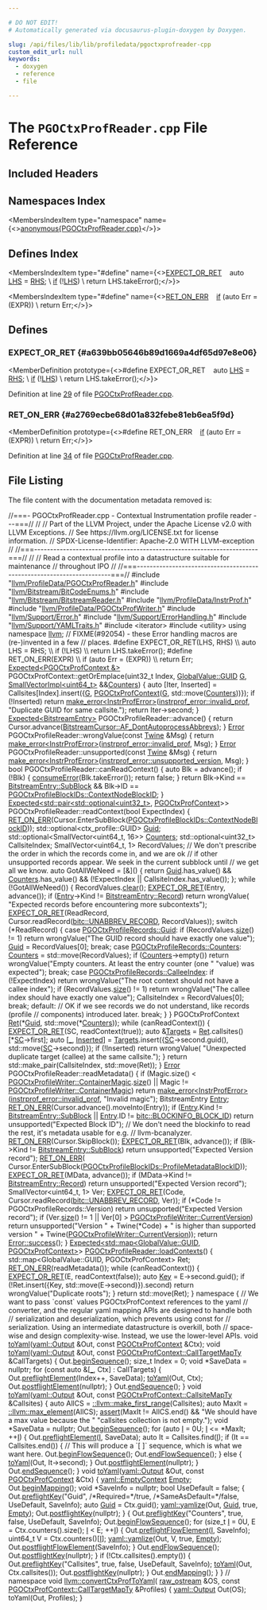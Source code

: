 ```yaml
---

# DO NOT EDIT!
# Automatically generated via docusaurus-plugin-doxygen by Doxygen.

slug: /api/files/lib/lib/profiledata/pgoctxprofreader-cpp
custom_edit_url: null
keywords:
  - doxygen
  - reference
  - file

---
```





# The `PGOCtxProfReader.cpp` File Reference

<DoxygenPage pluginConfig={pluginConfig}>



## Included Headers

<IncludesList>
<IncludesListItem
  filePath="llvm/ProfileData/PGOCtxProfReader.h"
  permalink="/docs/api/files/include/include/llvm/include/llvm/profiledata/pgoctxprofreader-h"
  isLocal="true" />
<IncludesListItem
  filePath="llvm/Bitstream/BitCodeEnums.h"
  permalink="/docs/api/files/include/include/llvm/include/llvm/bitstream/bitcodeenums-h"
  isLocal="true" />
<IncludesListItem
  filePath="llvm/Bitstream/BitstreamReader.h"
  permalink="/docs/api/files/include/include/llvm/include/llvm/bitstream/bitstreamreader-h"
  isLocal="true" />
<IncludesListItem
  filePath="llvm/ProfileData/InstrProf.h"
  permalink="/docs/api/files/include/include/llvm/include/llvm/profiledata/instrprof-h"
  isLocal="true" />
<IncludesListItem
  filePath="llvm/ProfileData/PGOCtxProfWriter.h"
  permalink="/docs/api/files/include/include/llvm/include/llvm/profiledata/pgoctxprofwriter-h"
  isLocal="true" />
<IncludesListItem
  filePath="llvm/Support/Error.h"
  permalink="/docs/api/files/include/include/llvm/include/llvm/support/error-h"
  isLocal="true" />
<IncludesListItem
  filePath="llvm/Support/ErrorHandling.h"
  permalink="/docs/api/files/include/include/llvm/include/llvm/support/errorhandling-h"
  isLocal="true" />
<IncludesListItem
  filePath="llvm/Support/YAMLTraits.h"
  permalink="/docs/api/files/include/include/llvm/include/llvm/support/yamltraits-h"
  isLocal="true" />
<IncludesListItem
  filePath="iterator"
  permalink=""
  isLocal="false" />
<IncludesListItem
  filePath="utility"
  permalink=""
  isLocal="false" />
</IncludesList>

## Namespaces Index

<MembersIndex>

<MembersIndexItem
  type="namespace"
  name={<><a href="/docs/api/namespaces/anonymous-pgoctxprofreader-cpp-">anonymous&#123;PGOCtxProfReader.cpp&#125;</a></>}>
</MembersIndexItem>

</MembersIndex>

## Defines Index

<MembersIndex>

<MembersIndexItem
  type="#define"
  name={<><a href="#a639bb05646b89d1669a4df65d97e8e06">EXPECT&#95;OR&#95;RET</a>&nbsp;&nbsp;&nbsp;  auto <a href="/docs/api/files/lib/lib/target/lib/target/x86/x86partialreduction-cpp/#a9e1483f7215664a2315c53c3558d9a8d">LHS</a> = <a href="/docs/api/files/lib/lib/target/lib/target/x86/x86partialreduction-cpp/#a87b8bfbbe9d8f7146d7f20a5fb42efd0">RHS</a>;                                                              \\
  <a href="/docs/api/files/lib/lib/passes/passbuilderbindings-cpp/#acdfbcf188e2d4a80837e89de2ccdffab">if</a> (!<a href="/docs/api/files/lib/lib/target/lib/target/x86/x86partialreduction-cpp/#a9e1483f7215664a2315c53c3558d9a8d">LHS</a>)                                                                    \\
    return LHS.takeError();</>}>
</MembersIndexItem>

<MembersIndexItem
  type="#define"
  name={<><a href="#a2769ecbe68d01a832febe81eb6ea5f9d">RET&#95;ON&#95;ERR</a>&nbsp;&nbsp;&nbsp;  <a href="/docs/api/files/lib/lib/passes/passbuilderbindings-cpp/#acdfbcf188e2d4a80837e89de2ccdffab">if</a> (auto Err = (EXPR))                                                       \\
    return Err;</>}>
</MembersIndexItem>

</MembersIndex>


<SectionDefinition>

## Defines

### EXPECT&#95;OR&#95;RET {#a639bb05646b89d1669a4df65d97e8e06}

<MemberDefinition
  prototype={<>#define EXPECT&#95;OR&#95;RET&nbsp;&nbsp;&nbsp;  auto <a href="/docs/api/files/lib/lib/target/lib/target/x86/x86partialreduction-cpp/#a9e1483f7215664a2315c53c3558d9a8d">LHS</a> = <a href="/docs/api/files/lib/lib/target/lib/target/x86/x86partialreduction-cpp/#a87b8bfbbe9d8f7146d7f20a5fb42efd0">RHS</a>;                                                              \\
  <a href="/docs/api/files/lib/lib/passes/passbuilderbindings-cpp/#acdfbcf188e2d4a80837e89de2ccdffab">if</a> (!<a href="/docs/api/files/lib/lib/target/lib/target/x86/x86partialreduction-cpp/#a9e1483f7215664a2315c53c3558d9a8d">LHS</a>)                                                                    \\
    return LHS.takeError();</>}>

Definition at line <a href="#l00029">29</a> of file <a href="/docs/api/files/lib/lib/profiledata/pgoctxprofreader-cpp">PGOCtxProfReader.cpp</a>.
</MemberDefinition>

### RET&#95;ON&#95;ERR {#a2769ecbe68d01a832febe81eb6ea5f9d}

<MemberDefinition
  prototype={<>#define RET&#95;ON&#95;ERR&nbsp;&nbsp;&nbsp;  <a href="/docs/api/files/lib/lib/passes/passbuilderbindings-cpp/#acdfbcf188e2d4a80837e89de2ccdffab">if</a> (auto Err = (EXPR))                                                       \\
    return Err;</>}>

Definition at line <a href="#l00034">34</a> of file <a href="/docs/api/files/lib/lib/profiledata/pgoctxprofreader-cpp">PGOCtxProfReader.cpp</a>.
</MemberDefinition>

</SectionDefinition>

## File Listing

The file content with the documentation metadata removed is:

<ProgramListing>

<Link id="l00001" /><CodeLine lineNumber="1"><Highlight kind="comment">//===- PGOCtxProfReader.cpp - Contextual Instrumentation profile reader ---===//</Highlight><Highlight kind="normal"></Highlight></CodeLine>
<Link id="l00002" /><CodeLine lineNumber="2"><Highlight kind="normal"></Highlight><Highlight kind="comment">//</Highlight><Highlight kind="normal"></Highlight></CodeLine>
<Link id="l00003" /><CodeLine lineNumber="3"><Highlight kind="normal"></Highlight><Highlight kind="comment">// Part of the LLVM Project, under the Apache License v2.0 with LLVM Exceptions.</Highlight><Highlight kind="normal"></Highlight></CodeLine>
<Link id="l00004" /><CodeLine lineNumber="4"><Highlight kind="normal"></Highlight><Highlight kind="comment">// See https://llvm.org/LICENSE.txt for license information.</Highlight><Highlight kind="normal"></Highlight></CodeLine>
<Link id="l00005" /><CodeLine lineNumber="5"><Highlight kind="normal"></Highlight><Highlight kind="comment">// SPDX-License-Identifier: Apache-2.0 WITH LLVM-exception</Highlight><Highlight kind="normal"></Highlight></CodeLine>
<Link id="l00006" /><CodeLine lineNumber="6"><Highlight kind="normal"></Highlight><Highlight kind="comment">//</Highlight><Highlight kind="normal"></Highlight></CodeLine>
<Link id="l00007" /><CodeLine lineNumber="7"><Highlight kind="normal"></Highlight><Highlight kind="comment">//===----------------------------------------------------------------------===//</Highlight><Highlight kind="normal"></Highlight></CodeLine>
<Link id="l00008" /><CodeLine lineNumber="8"><Highlight kind="normal"></Highlight><Highlight kind="comment">//</Highlight><Highlight kind="normal"></Highlight></CodeLine>
<Link id="l00009" /><CodeLine lineNumber="9"><Highlight kind="normal"></Highlight><Highlight kind="comment">// Read a contextual profile into a datastructure suitable for maintenance</Highlight><Highlight kind="normal"></Highlight></CodeLine>
<Link id="l00010" /><CodeLine lineNumber="10"><Highlight kind="normal"></Highlight><Highlight kind="comment">// throughout IPO</Highlight><Highlight kind="normal"></Highlight></CodeLine>
<Link id="l00011" /><CodeLine lineNumber="11"><Highlight kind="normal"></Highlight><Highlight kind="comment">//</Highlight><Highlight kind="normal"></Highlight></CodeLine>
<Link id="l00012" /><CodeLine lineNumber="12"><Highlight kind="normal"></Highlight><Highlight kind="comment">//===----------------------------------------------------------------------===//</Highlight><Highlight kind="normal"></Highlight></CodeLine>
<Link id="l00013" /><CodeLine lineNumber="13"><Highlight kind="normal"></Highlight></CodeLine>
<Link id="l00014" /><CodeLine lineNumber="14"><Highlight kind="normal"></Highlight><Highlight kind="preprocessor">#include &quot;<a href="/docs/api/files/include/include/llvm/include/llvm/profiledata/pgoctxprofreader-h">llvm/ProfileData/PGOCtxProfReader.h</a>&quot;</Highlight><Highlight kind="normal"></Highlight></CodeLine>
<Link id="l00015" /><CodeLine lineNumber="15"><Highlight kind="normal"></Highlight><Highlight kind="preprocessor">#include &quot;<a href="/docs/api/files/include/include/llvm/include/llvm/bitstream/bitcodeenums-h">llvm/Bitstream/BitCodeEnums.h</a>&quot;</Highlight><Highlight kind="normal"></Highlight></CodeLine>
<Link id="l00016" /><CodeLine lineNumber="16"><Highlight kind="normal"></Highlight><Highlight kind="preprocessor">#include &quot;<a href="/docs/api/files/include/include/llvm/include/llvm/bitstream/bitstreamreader-h">llvm/Bitstream/BitstreamReader.h</a>&quot;</Highlight><Highlight kind="normal"></Highlight></CodeLine>
<Link id="l00017" /><CodeLine lineNumber="17"><Highlight kind="normal"></Highlight><Highlight kind="preprocessor">#include &quot;<a href="/docs/api/files/include/include/llvm/include/llvm/profiledata/instrprof-h">llvm/ProfileData/InstrProf.h</a>&quot;</Highlight><Highlight kind="normal"></Highlight></CodeLine>
<Link id="l00018" /><CodeLine lineNumber="18"><Highlight kind="normal"></Highlight><Highlight kind="preprocessor">#include &quot;<a href="/docs/api/files/include/include/llvm/include/llvm/profiledata/pgoctxprofwriter-h">llvm/ProfileData/PGOCtxProfWriter.h</a>&quot;</Highlight><Highlight kind="normal"></Highlight></CodeLine>
<Link id="l00019" /><CodeLine lineNumber="19"><Highlight kind="normal"></Highlight><Highlight kind="preprocessor">#include &quot;<a href="/docs/api/files/include/include/llvm/include/llvm/support/error-h">llvm/Support/Error.h</a>&quot;</Highlight><Highlight kind="normal"></Highlight></CodeLine>
<Link id="l00020" /><CodeLine lineNumber="20"><Highlight kind="normal"></Highlight><Highlight kind="preprocessor">#include &quot;<a href="/docs/api/files/include/include/llvm/include/llvm/support/errorhandling-h">llvm/Support/ErrorHandling.h</a>&quot;</Highlight><Highlight kind="normal"></Highlight></CodeLine>
<Link id="l00021" /><CodeLine lineNumber="21"><Highlight kind="normal"></Highlight><Highlight kind="preprocessor">#include &quot;<a href="/docs/api/files/include/include/llvm/include/llvm/support/yamltraits-h">llvm/Support/YAMLTraits.h</a>&quot;</Highlight><Highlight kind="normal"></Highlight></CodeLine>
<Link id="l00022" /><CodeLine lineNumber="22"><Highlight kind="normal"></Highlight><Highlight kind="preprocessor">#include &lt;iterator&gt;</Highlight><Highlight kind="normal"></Highlight></CodeLine>
<Link id="l00023" /><CodeLine lineNumber="23"><Highlight kind="normal"></Highlight><Highlight kind="preprocessor">#include &lt;utility&gt;</Highlight><Highlight kind="normal"></Highlight></CodeLine>
<Link id="l00024" /><CodeLine lineNumber="24"><Highlight kind="normal"></Highlight></CodeLine>
<Link id="l00025" /><CodeLine lineNumber="25"><Highlight kind="normal"></Highlight><Highlight kind="keyword">using namespace </Highlight><Highlight kind="normal"><a href="/docs/api/namespaces/llvm">llvm</a>;</Highlight></CodeLine>
<Link id="l00026" /><CodeLine lineNumber="26"><Highlight kind="normal"></Highlight></CodeLine>
<Link id="l00027" /><CodeLine lineNumber="27"><Highlight kind="normal"></Highlight><Highlight kind="comment">// FIXME(#92054) - these Error handling macros are (re-)invented in a few</Highlight><Highlight kind="normal"></Highlight></CodeLine>
<Link id="l00028" /><CodeLine lineNumber="28"><Highlight kind="normal"></Highlight><Highlight kind="comment">// places.</Highlight><Highlight kind="normal"></Highlight></CodeLine>
<Link id="l00029" /><CodeLine lineNumber="29" lineLink="#a639bb05646b89d1669a4df65d97e8e06"><Highlight kind="normal"></Highlight><Highlight kind="preprocessor">#define EXPECT&#95;OR&#95;RET(LHS, RHS)                                                \\</Highlight></CodeLine>
<Link id="l00030" /><CodeLine lineNumber="30"><Highlight kind="preprocessor">  auto LHS = RHS;                                                              \\</Highlight></CodeLine>
<Link id="l00031" /><CodeLine lineNumber="31"><Highlight kind="preprocessor">  if (!LHS)                                                                    \\</Highlight></CodeLine>
<Link id="l00032" /><CodeLine lineNumber="32"><Highlight kind="preprocessor">    return LHS.takeError();</Highlight><Highlight kind="normal"></Highlight></CodeLine>
<Link id="l00033" /><CodeLine lineNumber="33"><Highlight kind="normal"></Highlight></CodeLine>
<Link id="l00034" /><CodeLine lineNumber="34" lineLink="#a2769ecbe68d01a832febe81eb6ea5f9d"><Highlight kind="normal"></Highlight><Highlight kind="preprocessor">#define RET&#95;ON&#95;ERR(EXPR)                                                       \\</Highlight></CodeLine>
<Link id="l00035" /><CodeLine lineNumber="35"><Highlight kind="preprocessor">  if (auto Err = (EXPR))                                                       \\</Highlight></CodeLine>
<Link id="l00036" /><CodeLine lineNumber="36"><Highlight kind="preprocessor">    return Err;</Highlight><Highlight kind="normal"></Highlight></CodeLine>
<Link id="l00037" /><CodeLine lineNumber="37"><Highlight kind="normal"></Highlight></CodeLine>
<Link id="l00038" /><CodeLine lineNumber="38"><Highlight kind="normal"><a href="/docs/api/classes/llvm/expected">Expected&lt;PGOCtxProfContext &amp;&gt;</a></Highlight></CodeLine>
<Link id="l00039" /><CodeLine lineNumber="39"><Highlight kind="normal">PGOCtxProfContext::getOrEmplace(uint32&#95;t Index, <a href="/docs/api/classes/llvm/globalvalue/#a3af0428ec6e48cb2f05c199b7b9f7e07">GlobalValue::GUID</a> <a href="/docs/api/files/lib/lib/support/md5-cpp/#ad96b7cf3182ce2ba85e5a7a93b12c441">G</a>,</Highlight></CodeLine>
<Link id="l00040" /><CodeLine lineNumber="40"><Highlight kind="normal">                                <a href="/docs/api/classes/llvm/smallvectorimpl">SmallVectorImpl&lt;uint64&#95;t&gt;</a> &amp;&amp;<a href="/docs/api/namespaces/llvm/#af59335be18fa802d111a646be658b7d0a1825325dad32bd15f145220a44e0c010">Counters</a>) &#123;</Highlight></CodeLine>
<Link id="l00041" /><CodeLine lineNumber="41"><Highlight kind="normal">  </Highlight><Highlight kind="keyword">auto</Highlight><Highlight kind="normal"> &#91;Iter, Inserted&#93; =</Highlight></CodeLine>
<Link id="l00042" /><CodeLine lineNumber="42"><Highlight kind="normal">      Callsites&#91;Index&#93;.insert(&#123;<a href="/docs/api/files/lib/lib/support/md5-cpp/#ad96b7cf3182ce2ba85e5a7a93b12c441">G</a>, <a href="/docs/api/classes/llvm/internal/indexnode/#a6b64dd80c6b11c12c92211770f6bb015">PGOCtxProfContext</a>(<a href="/docs/api/files/lib/lib/support/md5-cpp/#ad96b7cf3182ce2ba85e5a7a93b12c441">G</a>, std::move(<a href="/docs/api/namespaces/llvm/#af59335be18fa802d111a646be658b7d0a1825325dad32bd15f145220a44e0c010">Counters</a>))&#125;);</Highlight></CodeLine>
<Link id="l00043" /><CodeLine lineNumber="43"><Highlight kind="normal">  </Highlight><Highlight kind="keywordflow">if</Highlight><Highlight kind="normal"> (!Inserted)</Highlight></CodeLine>
<Link id="l00044" /><CodeLine lineNumber="44"><Highlight kind="normal">    </Highlight><Highlight kind="keywordflow">return</Highlight><Highlight kind="normal"> <a href="/docs/api/namespaces/llvm/#a9999bd897fc8a1648bd69b36fee2d357">make&#95;error&lt;InstrProfError&gt;</a>(<a href="/docs/api/namespaces/llvm/#aa218f6b22c8e271f5f9e92aa1fe51086aca78730e8bc0cd42986be66e3f0dc14c">instrprof&#95;error::invalid&#95;prof</a>,</Highlight></CodeLine>
<Link id="l00045" /><CodeLine lineNumber="45"><Highlight kind="normal">                                      </Highlight><Highlight kind="stringliteral">&quot;Duplicate GUID for same callsite.&quot;</Highlight><Highlight kind="normal">);</Highlight></CodeLine>
<Link id="l00046" /><CodeLine lineNumber="46"><Highlight kind="normal">  </Highlight><Highlight kind="keywordflow">return</Highlight><Highlight kind="normal"> Iter-&gt;second;</Highlight></CodeLine>
<Link id="l00047" /><CodeLine lineNumber="47"><Highlight kind="normal">&#125;</Highlight></CodeLine>
<Link id="l00048" /><CodeLine lineNumber="48"><Highlight kind="normal"></Highlight></CodeLine>
<Link id="l00049" /><CodeLine lineNumber="49"><Highlight kind="normal"><a href="/docs/api/classes/llvm/expected">Expected&lt;BitstreamEntry&gt;</a> PGOCtxProfileReader::advance() &#123;</Highlight></CodeLine>
<Link id="l00050" /><CodeLine lineNumber="50"><Highlight kind="normal">  </Highlight><Highlight kind="keywordflow">return</Highlight><Highlight kind="normal"> Cursor.advance(<a href="/docs/api/classes/llvm/bitstreamcursor/#aa57605bf1cc8d80678df30809f88b773a5a16c31409f59d7c3dd21948608d204a">BitstreamCursor::AF&#95;DontAutoprocessAbbrevs</a>);</Highlight></CodeLine>
<Link id="l00051" /><CodeLine lineNumber="51"><Highlight kind="normal">&#125;</Highlight></CodeLine>
<Link id="l00052" /><CodeLine lineNumber="52"><Highlight kind="normal"></Highlight></CodeLine>
<Link id="l00053" /><CodeLine lineNumber="53"><Highlight kind="normal"><a href="/docs/api/classes/llvm/error">Error</a> PGOCtxProfileReader::wrongValue(</Highlight><Highlight kind="keyword">const</Highlight><Highlight kind="normal"> <a href="/docs/api/classes/llvm/twine">Twine</a> &amp;Msg) &#123;</Highlight></CodeLine>
<Link id="l00054" /><CodeLine lineNumber="54"><Highlight kind="normal">  </Highlight><Highlight kind="keywordflow">return</Highlight><Highlight kind="normal"> <a href="/docs/api/namespaces/llvm/#a9999bd897fc8a1648bd69b36fee2d357">make&#95;error&lt;InstrProfError&gt;</a>(<a href="/docs/api/namespaces/llvm/#aa218f6b22c8e271f5f9e92aa1fe51086aca78730e8bc0cd42986be66e3f0dc14c">instrprof&#95;error::invalid&#95;prof</a>, Msg);</Highlight></CodeLine>
<Link id="l00055" /><CodeLine lineNumber="55"><Highlight kind="normal">&#125;</Highlight></CodeLine>
<Link id="l00056" /><CodeLine lineNumber="56"><Highlight kind="normal"></Highlight></CodeLine>
<Link id="l00057" /><CodeLine lineNumber="57"><Highlight kind="normal"><a href="/docs/api/classes/llvm/error">Error</a> PGOCtxProfileReader::unsupported(</Highlight><Highlight kind="keyword">const</Highlight><Highlight kind="normal"> <a href="/docs/api/classes/llvm/twine">Twine</a> &amp;Msg) &#123;</Highlight></CodeLine>
<Link id="l00058" /><CodeLine lineNumber="58"><Highlight kind="normal">  </Highlight><Highlight kind="keywordflow">return</Highlight><Highlight kind="normal"> <a href="/docs/api/namespaces/llvm/#a9999bd897fc8a1648bd69b36fee2d357">make&#95;error&lt;InstrProfError&gt;</a>(<a href="/docs/api/namespaces/llvm/#aa218f6b22c8e271f5f9e92aa1fe51086a2af01f2c39c66a1641045dd660e839b5">instrprof&#95;error::unsupported&#95;version</a>, Msg);</Highlight></CodeLine>
<Link id="l00059" /><CodeLine lineNumber="59"><Highlight kind="normal">&#125;</Highlight></CodeLine>
<Link id="l00060" /><CodeLine lineNumber="60"><Highlight kind="normal"></Highlight></CodeLine>
<Link id="l00061" /><CodeLine lineNumber="61"><Highlight kind="normal"></Highlight><Highlight kind="keywordtype">bool</Highlight><Highlight kind="normal"> PGOCtxProfileReader::canReadContext() &#123;</Highlight></CodeLine>
<Link id="l00062" /><CodeLine lineNumber="62"><Highlight kind="normal">  </Highlight><Highlight kind="keyword">auto</Highlight><Highlight kind="normal"> Blk = advance();</Highlight></CodeLine>
<Link id="l00063" /><CodeLine lineNumber="63"><Highlight kind="normal">  </Highlight><Highlight kind="keywordflow">if</Highlight><Highlight kind="normal"> (!Blk) &#123;</Highlight></CodeLine>
<Link id="l00064" /><CodeLine lineNumber="64"><Highlight kind="normal">    <a href="/docs/api/namespaces/llvm/#aee0e70be66536b9ef7b65ae2e5a45959">consumeError</a>(Blk.takeError());</Highlight></CodeLine>
<Link id="l00065" /><CodeLine lineNumber="65"><Highlight kind="normal">    </Highlight><Highlight kind="keywordflow">return</Highlight><Highlight kind="normal"> </Highlight><Highlight kind="keyword">false</Highlight><Highlight kind="normal">;</Highlight></CodeLine>
<Link id="l00066" /><CodeLine lineNumber="66"><Highlight kind="normal">  &#125;</Highlight></CodeLine>
<Link id="l00067" /><CodeLine lineNumber="67"><Highlight kind="normal">  </Highlight><Highlight kind="keywordflow">return</Highlight><Highlight kind="normal"> Blk-&gt;Kind == <a href="/docs/api/structs/llvm/bitstreamentry/#aabd7d39bf1ac32328fce0cb152a9f1ceaac45aef6d995e5c810f2824a40fb1e2a">BitstreamEntry::SubBlock</a> &amp;&amp;</Highlight></CodeLine>
<Link id="l00068" /><CodeLine lineNumber="68"><Highlight kind="normal">         Blk-&gt;ID == <a href="/docs/api/namespaces/llvm/#af0a9d56757e26d5a3bd902f8ec1a1964a18ef24afd46cef21c4406c391b05f932">PGOCtxProfileBlockIDs::ContextNodeBlockID</a>;</Highlight></CodeLine>
<Link id="l00069" /><CodeLine lineNumber="69"><Highlight kind="normal">&#125;</Highlight></CodeLine>
<Link id="l00070" /><CodeLine lineNumber="70"><Highlight kind="normal"></Highlight></CodeLine>
<Link id="l00071" /><CodeLine lineNumber="71"><Highlight kind="normal"><a href="/docs/api/classes/llvm/expected">Expected&lt;std::pair&lt;std::optional&lt;uint32&#95;t&gt;</a>, <a href="/docs/api/classes/llvm/pgoctxprofcontext">PGOCtxProfContext</a>&gt;&gt;</Highlight></CodeLine>
<Link id="l00072" /><CodeLine lineNumber="72"><Highlight kind="normal">PGOCtxProfileReader::readContext(</Highlight><Highlight kind="keywordtype">bool</Highlight><Highlight kind="normal"> ExpectIndex) &#123;</Highlight></CodeLine>
<Link id="l00073" /><CodeLine lineNumber="73"><Highlight kind="normal">  <a href="#a2769ecbe68d01a832febe81eb6ea5f9d">RET&#95;ON&#95;ERR</a>(Cursor.EnterSubBlock(<a href="/docs/api/namespaces/llvm/#af0a9d56757e26d5a3bd902f8ec1a1964a18ef24afd46cef21c4406c391b05f932">PGOCtxProfileBlockIDs::ContextNodeBlockID</a>));</Highlight></CodeLine>
<Link id="l00074" /><CodeLine lineNumber="74"><Highlight kind="normal"></Highlight></CodeLine>
<Link id="l00075" /><CodeLine lineNumber="75"><Highlight kind="normal">  std::optional&lt;ctx&#95;profile::GUID&gt; <a href="/docs/api/namespaces/llvm/#af59335be18fa802d111a646be658b7d0acb957607a78494ea70db887d1463437c">Guid</a>;</Highlight></CodeLine>
<Link id="l00076" /><CodeLine lineNumber="76"><Highlight kind="normal">  std::optional&lt;SmallVector&lt;uint64&#95;t, 16&gt;&gt; <a href="/docs/api/namespaces/llvm/#af59335be18fa802d111a646be658b7d0a1825325dad32bd15f145220a44e0c010">Counters</a>;</Highlight></CodeLine>
<Link id="l00077" /><CodeLine lineNumber="77"><Highlight kind="normal">  std::optional&lt;uint32&#95;t&gt; CallsiteIndex;</Highlight></CodeLine>
<Link id="l00078" /><CodeLine lineNumber="78"><Highlight kind="normal"></Highlight></CodeLine>
<Link id="l00079" /><CodeLine lineNumber="79"><Highlight kind="normal">  SmallVector&lt;uint64&#95;t, 1&gt; RecordValues;</Highlight></CodeLine>
<Link id="l00080" /><CodeLine lineNumber="80"><Highlight kind="normal"></Highlight></CodeLine>
<Link id="l00081" /><CodeLine lineNumber="81"><Highlight kind="normal">  </Highlight><Highlight kind="comment">// We don&#39;t prescribe the order in which the records come in, and we are ok</Highlight><Highlight kind="normal"></Highlight></CodeLine>
<Link id="l00082" /><CodeLine lineNumber="82"><Highlight kind="normal">  </Highlight><Highlight kind="comment">// if other unsupported records appear. We seek in the current subblock until</Highlight><Highlight kind="normal"></Highlight></CodeLine>
<Link id="l00083" /><CodeLine lineNumber="83"><Highlight kind="normal">  </Highlight><Highlight kind="comment">// we get all we know.</Highlight><Highlight kind="normal"></Highlight></CodeLine>
<Link id="l00084" /><CodeLine lineNumber="84"><Highlight kind="normal">  </Highlight><Highlight kind="keyword">auto</Highlight><Highlight kind="normal"> GotAllWeNeed = &#91;&amp;&#93;() &#123;</Highlight></CodeLine>
<Link id="l00085" /><CodeLine lineNumber="85"><Highlight kind="normal">    </Highlight><Highlight kind="keywordflow">return</Highlight><Highlight kind="normal"> <a href="/docs/api/namespaces/llvm/#af59335be18fa802d111a646be658b7d0acb957607a78494ea70db887d1463437c">Guid</a>.has&#95;value() &amp;&amp; <a href="/docs/api/namespaces/llvm/#af59335be18fa802d111a646be658b7d0a1825325dad32bd15f145220a44e0c010">Counters</a>.has&#95;value() &amp;&amp;</Highlight></CodeLine>
<Link id="l00086" /><CodeLine lineNumber="86"><Highlight kind="normal">           (!ExpectIndex || CallsiteIndex.has&#95;value());</Highlight></CodeLine>
<Link id="l00087" /><CodeLine lineNumber="87"><Highlight kind="normal">  &#125;;</Highlight></CodeLine>
<Link id="l00088" /><CodeLine lineNumber="88"><Highlight kind="normal">  </Highlight><Highlight kind="keywordflow">while</Highlight><Highlight kind="normal"> (!GotAllWeNeed()) &#123;</Highlight></CodeLine>
<Link id="l00089" /><CodeLine lineNumber="89"><Highlight kind="normal">    RecordValues.<a href="/docs/api/classes/llvm/smallvectorimpl/#aac0ea55010b7b1a301e65a0baea057aa">clear</a>();</Highlight></CodeLine>
<Link id="l00090" /><CodeLine lineNumber="90"><Highlight kind="normal">    <a href="#a639bb05646b89d1669a4df65d97e8e06">EXPECT&#95;OR&#95;RET</a>(Entry, advance());</Highlight></CodeLine>
<Link id="l00091" /><CodeLine lineNumber="91"><Highlight kind="normal">    </Highlight><Highlight kind="keywordflow">if</Highlight><Highlight kind="normal"> (<a href="/docs/api/namespaces/llvm/coff/#ae7629a0652411dc2be61aea4fee2b39caadd024eaaab0666500593f30456bbc43">Entry</a>-&gt;Kind != <a href="/docs/api/structs/llvm/bitstreamentry/#aabd7d39bf1ac32328fce0cb152a9f1cea05d3cc255293715b2712b9bbdfc6011c">BitstreamEntry::Record</a>)</Highlight></CodeLine>
<Link id="l00092" /><CodeLine lineNumber="92"><Highlight kind="normal">      </Highlight><Highlight kind="keywordflow">return</Highlight><Highlight kind="normal"> wrongValue(</Highlight></CodeLine>
<Link id="l00093" /><CodeLine lineNumber="93"><Highlight kind="normal">          </Highlight><Highlight kind="stringliteral">&quot;Expected records before encountering more subcontexts&quot;</Highlight><Highlight kind="normal">);</Highlight></CodeLine>
<Link id="l00094" /><CodeLine lineNumber="94"><Highlight kind="normal">    <a href="#a639bb05646b89d1669a4df65d97e8e06">EXPECT&#95;OR&#95;RET</a>(ReadRecord,</Highlight></CodeLine>
<Link id="l00095" /><CodeLine lineNumber="95"><Highlight kind="normal">                  Cursor.readRecord(<a href="/docs/api/namespaces/llvm/bitc/#ab7a76f80792b96a4291e2d1dd1403887a5436567dadf1048914764efde6bcc891">bitc::UNABBREV&#95;RECORD</a>, RecordValues));</Highlight></CodeLine>
<Link id="l00096" /><CodeLine lineNumber="96"><Highlight kind="normal">    </Highlight><Highlight kind="keywordflow">switch</Highlight><Highlight kind="normal"> (&#42;ReadRecord) &#123;</Highlight></CodeLine>
<Link id="l00097" /><CodeLine lineNumber="97"><Highlight kind="normal">    </Highlight><Highlight kind="keywordflow">case</Highlight><Highlight kind="normal"> <a href="/docs/api/namespaces/llvm/#af59335be18fa802d111a646be658b7d0acb957607a78494ea70db887d1463437c">PGOCtxProfileRecords::Guid</a>:</Highlight></CodeLine>
<Link id="l00098" /><CodeLine lineNumber="98"><Highlight kind="normal">      </Highlight><Highlight kind="keywordflow">if</Highlight><Highlight kind="normal"> (RecordValues.<a href="/docs/api/classes/llvm/smallvectortemplatecommon/#a1c479a8c434377c2b8cb056bdfdfc201">size</a>() != 1)</Highlight></CodeLine>
<Link id="l00099" /><CodeLine lineNumber="99"><Highlight kind="normal">        </Highlight><Highlight kind="keywordflow">return</Highlight><Highlight kind="normal"> wrongValue(</Highlight><Highlight kind="stringliteral">&quot;The GUID record should have exactly one value&quot;</Highlight><Highlight kind="normal">);</Highlight></CodeLine>
<Link id="l00100" /><CodeLine lineNumber="100"><Highlight kind="normal">      <a href="/docs/api/namespaces/llvm/#af59335be18fa802d111a646be658b7d0acb957607a78494ea70db887d1463437c">Guid</a> = RecordValues&#91;0&#93;;</Highlight></CodeLine>
<Link id="l00101" /><CodeLine lineNumber="101"><Highlight kind="normal">      </Highlight><Highlight kind="keywordflow">break</Highlight><Highlight kind="normal">;</Highlight></CodeLine>
<Link id="l00102" /><CodeLine lineNumber="102"><Highlight kind="normal">    </Highlight><Highlight kind="keywordflow">case</Highlight><Highlight kind="normal"> <a href="/docs/api/namespaces/llvm/#af59335be18fa802d111a646be658b7d0a1825325dad32bd15f145220a44e0c010">PGOCtxProfileRecords::Counters</a>:</Highlight></CodeLine>
<Link id="l00103" /><CodeLine lineNumber="103"><Highlight kind="normal">      <a href="/docs/api/namespaces/llvm/#af59335be18fa802d111a646be658b7d0a1825325dad32bd15f145220a44e0c010">Counters</a> = std::move(RecordValues);</Highlight></CodeLine>
<Link id="l00104" /><CodeLine lineNumber="104"><Highlight kind="normal">      </Highlight><Highlight kind="keywordflow">if</Highlight><Highlight kind="normal"> (<a href="/docs/api/namespaces/llvm/#af59335be18fa802d111a646be658b7d0a1825325dad32bd15f145220a44e0c010">Counters</a>-&gt;empty())</Highlight></CodeLine>
<Link id="l00105" /><CodeLine lineNumber="105"><Highlight kind="normal">        </Highlight><Highlight kind="keywordflow">return</Highlight><Highlight kind="normal"> wrongValue(</Highlight><Highlight kind="stringliteral">&quot;Empty counters. At least the entry counter (one &quot;</Highlight><Highlight kind="normal"></Highlight></CodeLine>
<Link id="l00106" /><CodeLine lineNumber="106"><Highlight kind="normal">                          </Highlight><Highlight kind="stringliteral">&quot;value) was expected&quot;</Highlight><Highlight kind="normal">);</Highlight></CodeLine>
<Link id="l00107" /><CodeLine lineNumber="107"><Highlight kind="normal">      </Highlight><Highlight kind="keywordflow">break</Highlight><Highlight kind="normal">;</Highlight></CodeLine>
<Link id="l00108" /><CodeLine lineNumber="108"><Highlight kind="normal">    </Highlight><Highlight kind="keywordflow">case</Highlight><Highlight kind="normal"> <a href="/docs/api/namespaces/llvm/#af59335be18fa802d111a646be658b7d0a600cb28fa209fd6a46efb849315390f5">PGOCtxProfileRecords::CalleeIndex</a>:</Highlight></CodeLine>
<Link id="l00109" /><CodeLine lineNumber="109"><Highlight kind="normal">      </Highlight><Highlight kind="keywordflow">if</Highlight><Highlight kind="normal"> (!ExpectIndex)</Highlight></CodeLine>
<Link id="l00110" /><CodeLine lineNumber="110"><Highlight kind="normal">        </Highlight><Highlight kind="keywordflow">return</Highlight><Highlight kind="normal"> wrongValue(</Highlight><Highlight kind="stringliteral">&quot;The root context should not have a callee index&quot;</Highlight><Highlight kind="normal">);</Highlight></CodeLine>
<Link id="l00111" /><CodeLine lineNumber="111"><Highlight kind="normal">      </Highlight><Highlight kind="keywordflow">if</Highlight><Highlight kind="normal"> (RecordValues.<a href="/docs/api/classes/llvm/smallvectortemplatecommon/#a1c479a8c434377c2b8cb056bdfdfc201">size</a>() != 1)</Highlight></CodeLine>
<Link id="l00112" /><CodeLine lineNumber="112"><Highlight kind="normal">        </Highlight><Highlight kind="keywordflow">return</Highlight><Highlight kind="normal"> wrongValue(</Highlight><Highlight kind="stringliteral">&quot;The callee index should have exactly one value&quot;</Highlight><Highlight kind="normal">);</Highlight></CodeLine>
<Link id="l00113" /><CodeLine lineNumber="113"><Highlight kind="normal">      CallsiteIndex = RecordValues&#91;0&#93;;</Highlight></CodeLine>
<Link id="l00114" /><CodeLine lineNumber="114"><Highlight kind="normal">      </Highlight><Highlight kind="keywordflow">break</Highlight><Highlight kind="normal">;</Highlight></CodeLine>
<Link id="l00115" /><CodeLine lineNumber="115"><Highlight kind="normal">    </Highlight><Highlight kind="keywordflow">default</Highlight><Highlight kind="normal">:</Highlight></CodeLine>
<Link id="l00116" /><CodeLine lineNumber="116"><Highlight kind="normal">      </Highlight><Highlight kind="comment">// OK if we see records we do not understand, like records (profile</Highlight><Highlight kind="normal"></Highlight></CodeLine>
<Link id="l00117" /><CodeLine lineNumber="117"><Highlight kind="normal">      </Highlight><Highlight kind="comment">// components) introduced later.</Highlight><Highlight kind="normal"></Highlight></CodeLine>
<Link id="l00118" /><CodeLine lineNumber="118"><Highlight kind="normal">      </Highlight><Highlight kind="keywordflow">break</Highlight><Highlight kind="normal">;</Highlight></CodeLine>
<Link id="l00119" /><CodeLine lineNumber="119"><Highlight kind="normal">    &#125;</Highlight></CodeLine>
<Link id="l00120" /><CodeLine lineNumber="120"><Highlight kind="normal">  &#125;</Highlight></CodeLine>
<Link id="l00121" /><CodeLine lineNumber="121"><Highlight kind="normal"></Highlight></CodeLine>
<Link id="l00122" /><CodeLine lineNumber="122"><Highlight kind="normal">  PGOCtxProfContext <a href="/docs/api/namespaces/llvm/mipsisd/#a422daf9aa810935178671306b651d69ba366e1eac31eeb1a1892d62ccfc0c8cf8">Ret</a>(&#42;<a href="/docs/api/namespaces/llvm/#af59335be18fa802d111a646be658b7d0acb957607a78494ea70db887d1463437c">Guid</a>, std::move(&#42;<a href="/docs/api/namespaces/llvm/#af59335be18fa802d111a646be658b7d0a1825325dad32bd15f145220a44e0c010">Counters</a>));</Highlight></CodeLine>
<Link id="l00123" /><CodeLine lineNumber="123"><Highlight kind="normal"></Highlight></CodeLine>
<Link id="l00124" /><CodeLine lineNumber="124"><Highlight kind="normal">  </Highlight><Highlight kind="keywordflow">while</Highlight><Highlight kind="normal"> (canReadContext()) &#123;</Highlight></CodeLine>
<Link id="l00125" /><CodeLine lineNumber="125"><Highlight kind="normal">    <a href="#a639bb05646b89d1669a4df65d97e8e06">EXPECT&#95;OR&#95;RET</a>(SC, readContext(</Highlight><Highlight kind="keyword">true</Highlight><Highlight kind="normal">));</Highlight></CodeLine>
<Link id="l00126" /><CodeLine lineNumber="126"><Highlight kind="normal">    </Highlight><Highlight kind="keyword">auto</Highlight><Highlight kind="normal"> &amp;<a href="/docs/api/namespaces/anonymous-textstubv5-cpp-/#ad2f3f81faa370c8bf9a1f81612c90adfa1eb7e8cfb9fedbbf4d8f497fed784976">Targets</a> = <a href="/docs/api/namespaces/llvm/mipsisd/#a422daf9aa810935178671306b651d69ba366e1eac31eeb1a1892d62ccfc0c8cf8">Ret</a>.callsites()&#91;&#42;<a href="/docs/api/namespaces/llvm/ppcisd/#ad1c32e5bb1cb213fb836bc3d221e4f19a2ae057e4de45c51c89b7e5dc5053df62">SC</a>-&gt;first&#93;;</Highlight></CodeLine>
<Link id="l00127" /><CodeLine lineNumber="127"><Highlight kind="normal">    </Highlight><Highlight kind="keyword">auto</Highlight><Highlight kind="normal"> &#91;<a href="/docs/api/files/lib/lib/target/lib/target/hexagon/lib/target/hexagon/mctargetdesc/hexagonmccodeemitter-cpp/#ae4dfd7b0d66121016d6466d2ff10e8ba">&#95;</a>, <a href="/docs/api/namespaces/llvm/logicalview/#a9696bc411b0a7022c2cc78bff5173cefa157d034f9c98a305eb73776582550027">Inserted</a>&#93; =</Highlight></CodeLine>
<Link id="l00128" /><CodeLine lineNumber="128"><Highlight kind="normal">        <a href="/docs/api/namespaces/anonymous-textstubv5-cpp-/#ad2f3f81faa370c8bf9a1f81612c90adfa1eb7e8cfb9fedbbf4d8f497fed784976">Targets</a>.insert(&#123;<a href="/docs/api/namespaces/llvm/ppcisd/#ad1c32e5bb1cb213fb836bc3d221e4f19a2ae057e4de45c51c89b7e5dc5053df62">SC</a>-&gt;second.guid(), std::move(<a href="/docs/api/namespaces/llvm/ppcisd/#ad1c32e5bb1cb213fb836bc3d221e4f19a2ae057e4de45c51c89b7e5dc5053df62">SC</a>-&gt;second)&#125;);</Highlight></CodeLine>
<Link id="l00129" /><CodeLine lineNumber="129"><Highlight kind="normal">    </Highlight><Highlight kind="keywordflow">if</Highlight><Highlight kind="normal"> (!Inserted)</Highlight></CodeLine>
<Link id="l00130" /><CodeLine lineNumber="130"><Highlight kind="normal">      </Highlight><Highlight kind="keywordflow">return</Highlight><Highlight kind="normal"> wrongValue(</Highlight></CodeLine>
<Link id="l00131" /><CodeLine lineNumber="131"><Highlight kind="normal">          </Highlight><Highlight kind="stringliteral">&quot;Unexpected duplicate target (callee) at the same callsite.&quot;</Highlight><Highlight kind="normal">);</Highlight></CodeLine>
<Link id="l00132" /><CodeLine lineNumber="132"><Highlight kind="normal">  &#125;</Highlight></CodeLine>
<Link id="l00133" /><CodeLine lineNumber="133"><Highlight kind="normal">  </Highlight><Highlight kind="keywordflow">return</Highlight><Highlight kind="normal"> std::make&#95;pair(CallsiteIndex, std::move(Ret));</Highlight></CodeLine>
<Link id="l00134" /><CodeLine lineNumber="134"><Highlight kind="normal">&#125;</Highlight></CodeLine>
<Link id="l00135" /><CodeLine lineNumber="135"><Highlight kind="normal"></Highlight></CodeLine>
<Link id="l00136" /><CodeLine lineNumber="136"><Highlight kind="normal"><a href="/docs/api/classes/llvm/error">Error</a> PGOCtxProfileReader::readMetadata() &#123;</Highlight></CodeLine>
<Link id="l00137" /><CodeLine lineNumber="137"><Highlight kind="normal">  </Highlight><Highlight kind="keywordflow">if</Highlight><Highlight kind="normal"> (Magic.size() &lt; <a href="/docs/api/classes/llvm/pgoctxprofilewriter/#a655e5b7398d33b96fb414894717f2d96">PGOCtxProfileWriter::ContainerMagic</a>.<a href="/docs/api/classes/llvm/stringref/#a5db9240c74644c67759dd0f901fc3c7d">size</a>() ||</Highlight></CodeLine>
<Link id="l00138" /><CodeLine lineNumber="138"><Highlight kind="normal">      Magic != <a href="/docs/api/classes/llvm/pgoctxprofilewriter/#a655e5b7398d33b96fb414894717f2d96">PGOCtxProfileWriter::ContainerMagic</a>)</Highlight></CodeLine>
<Link id="l00139" /><CodeLine lineNumber="139"><Highlight kind="normal">    </Highlight><Highlight kind="keywordflow">return</Highlight><Highlight kind="normal"> <a href="/docs/api/namespaces/llvm/#a9999bd897fc8a1648bd69b36fee2d357">make&#95;error&lt;InstrProfError&gt;</a>(<a href="/docs/api/namespaces/llvm/#aa218f6b22c8e271f5f9e92aa1fe51086aca78730e8bc0cd42986be66e3f0dc14c">instrprof&#95;error::invalid&#95;prof</a>,</Highlight></CodeLine>
<Link id="l00140" /><CodeLine lineNumber="140"><Highlight kind="normal">                                      </Highlight><Highlight kind="stringliteral">&quot;Invalid magic&quot;</Highlight><Highlight kind="normal">);</Highlight></CodeLine>
<Link id="l00141" /><CodeLine lineNumber="141"><Highlight kind="normal"></Highlight></CodeLine>
<Link id="l00142" /><CodeLine lineNumber="142"><Highlight kind="normal">  BitstreamEntry <a href="/docs/api/namespaces/llvm/coff/#ae7629a0652411dc2be61aea4fee2b39caadd024eaaab0666500593f30456bbc43">Entry</a>;</Highlight></CodeLine>
<Link id="l00143" /><CodeLine lineNumber="143"><Highlight kind="normal">  <a href="#a2769ecbe68d01a832febe81eb6ea5f9d">RET&#95;ON&#95;ERR</a>(Cursor.advance().moveInto(Entry));</Highlight></CodeLine>
<Link id="l00144" /><CodeLine lineNumber="144"><Highlight kind="normal">  </Highlight><Highlight kind="keywordflow">if</Highlight><Highlight kind="normal"> (<a href="/docs/api/namespaces/llvm/coff/#ae7629a0652411dc2be61aea4fee2b39caadd024eaaab0666500593f30456bbc43">Entry</a>.Kind != <a href="/docs/api/structs/llvm/bitstreamentry/#aabd7d39bf1ac32328fce0cb152a9f1ceaac45aef6d995e5c810f2824a40fb1e2a">BitstreamEntry::SubBlock</a> ||</Highlight></CodeLine>
<Link id="l00145" /><CodeLine lineNumber="145"><Highlight kind="normal">      <a href="/docs/api/namespaces/llvm/coff/#ae7629a0652411dc2be61aea4fee2b39caadd024eaaab0666500593f30456bbc43">Entry</a>.ID != <a href="/docs/api/namespaces/llvm/bitc/#a8cd4dd534ba6c31e93a88ca286c4f0e5a9c269366c4dc4af235c9bb24fa46f915">bitc::BLOCKINFO&#95;BLOCK&#95;ID</a>)</Highlight></CodeLine>
<Link id="l00146" /><CodeLine lineNumber="146"><Highlight kind="normal">    </Highlight><Highlight kind="keywordflow">return</Highlight><Highlight kind="normal"> unsupported(</Highlight><Highlight kind="stringliteral">&quot;Expected Block ID&quot;</Highlight><Highlight kind="normal">);</Highlight></CodeLine>
<Link id="l00147" /><CodeLine lineNumber="147"><Highlight kind="normal">  </Highlight><Highlight kind="comment">// We don&#39;t need the blockinfo to read the rest, it&#39;s metadata usable for e.g.</Highlight><Highlight kind="normal"></Highlight></CodeLine>
<Link id="l00148" /><CodeLine lineNumber="148"><Highlight kind="normal">  </Highlight><Highlight kind="comment">// llvm-bcanalyzer.</Highlight><Highlight kind="normal"></Highlight></CodeLine>
<Link id="l00149" /><CodeLine lineNumber="149"><Highlight kind="normal">  <a href="#a2769ecbe68d01a832febe81eb6ea5f9d">RET&#95;ON&#95;ERR</a>(Cursor.SkipBlock());</Highlight></CodeLine>
<Link id="l00150" /><CodeLine lineNumber="150"><Highlight kind="normal"></Highlight></CodeLine>
<Link id="l00151" /><CodeLine lineNumber="151"><Highlight kind="normal">  <a href="#a639bb05646b89d1669a4df65d97e8e06">EXPECT&#95;OR&#95;RET</a>(Blk, advance());</Highlight></CodeLine>
<Link id="l00152" /><CodeLine lineNumber="152"><Highlight kind="normal">  </Highlight><Highlight kind="keywordflow">if</Highlight><Highlight kind="normal"> (Blk-&gt;Kind != <a href="/docs/api/structs/llvm/bitstreamentry/#aabd7d39bf1ac32328fce0cb152a9f1ceaac45aef6d995e5c810f2824a40fb1e2a">BitstreamEntry::SubBlock</a>)</Highlight></CodeLine>
<Link id="l00153" /><CodeLine lineNumber="153"><Highlight kind="normal">    </Highlight><Highlight kind="keywordflow">return</Highlight><Highlight kind="normal"> unsupported(</Highlight><Highlight kind="stringliteral">&quot;Expected Version record&quot;</Highlight><Highlight kind="normal">);</Highlight></CodeLine>
<Link id="l00154" /><CodeLine lineNumber="154"><Highlight kind="normal">  <a href="#a2769ecbe68d01a832febe81eb6ea5f9d">RET&#95;ON&#95;ERR</a>(</Highlight></CodeLine>
<Link id="l00155" /><CodeLine lineNumber="155"><Highlight kind="normal">      Cursor.EnterSubBlock(<a href="/docs/api/namespaces/llvm/#af0a9d56757e26d5a3bd902f8ec1a1964ad620c73a18ab95fc44362e02508ee2be">PGOCtxProfileBlockIDs::ProfileMetadataBlockID</a>));</Highlight></CodeLine>
<Link id="l00156" /><CodeLine lineNumber="156"><Highlight kind="normal">  <a href="#a639bb05646b89d1669a4df65d97e8e06">EXPECT&#95;OR&#95;RET</a>(MData, advance());</Highlight></CodeLine>
<Link id="l00157" /><CodeLine lineNumber="157"><Highlight kind="normal">  </Highlight><Highlight kind="keywordflow">if</Highlight><Highlight kind="normal"> (MData-&gt;Kind != <a href="/docs/api/structs/llvm/bitstreamentry/#aabd7d39bf1ac32328fce0cb152a9f1cea05d3cc255293715b2712b9bbdfc6011c">BitstreamEntry::Record</a>)</Highlight></CodeLine>
<Link id="l00158" /><CodeLine lineNumber="158"><Highlight kind="normal">    </Highlight><Highlight kind="keywordflow">return</Highlight><Highlight kind="normal"> unsupported(</Highlight><Highlight kind="stringliteral">&quot;Expected Version record&quot;</Highlight><Highlight kind="normal">);</Highlight></CodeLine>
<Link id="l00159" /><CodeLine lineNumber="159"><Highlight kind="normal"></Highlight></CodeLine>
<Link id="l00160" /><CodeLine lineNumber="160"><Highlight kind="normal">  SmallVector&lt;uint64&#95;t, 1&gt; Ver;</Highlight></CodeLine>
<Link id="l00161" /><CodeLine lineNumber="161"><Highlight kind="normal">  <a href="#a639bb05646b89d1669a4df65d97e8e06">EXPECT&#95;OR&#95;RET</a>(Code, Cursor.readRecord(<a href="/docs/api/namespaces/llvm/bitc/#ab7a76f80792b96a4291e2d1dd1403887a5436567dadf1048914764efde6bcc891">bitc::UNABBREV&#95;RECORD</a>, Ver));</Highlight></CodeLine>
<Link id="l00162" /><CodeLine lineNumber="162"><Highlight kind="normal">  </Highlight><Highlight kind="keywordflow">if</Highlight><Highlight kind="normal"> (&#42;Code != PGOCtxProfileRecords::Version)</Highlight></CodeLine>
<Link id="l00163" /><CodeLine lineNumber="163"><Highlight kind="normal">    </Highlight><Highlight kind="keywordflow">return</Highlight><Highlight kind="normal"> unsupported(</Highlight><Highlight kind="stringliteral">&quot;Expected Version record&quot;</Highlight><Highlight kind="normal">);</Highlight></CodeLine>
<Link id="l00164" /><CodeLine lineNumber="164"><Highlight kind="normal">  </Highlight><Highlight kind="keywordflow">if</Highlight><Highlight kind="normal"> (Ver.<a href="/docs/api/classes/llvm/smallvectortemplatecommon/#a1c479a8c434377c2b8cb056bdfdfc201">size</a>() != 1 || Ver&#91;0&#93; &gt; <a href="/docs/api/classes/llvm/pgoctxprofilewriter/#a5085a773e7301c23235738d9cd38ef11">PGOCtxProfileWriter::CurrentVersion</a>)</Highlight></CodeLine>
<Link id="l00165" /><CodeLine lineNumber="165"><Highlight kind="normal">    </Highlight><Highlight kind="keywordflow">return</Highlight><Highlight kind="normal"> unsupported(</Highlight><Highlight kind="stringliteral">&quot;Version &quot;</Highlight><Highlight kind="normal"> + Twine(&#42;Code) +</Highlight></CodeLine>
<Link id="l00166" /><CodeLine lineNumber="166"><Highlight kind="normal">                       </Highlight><Highlight kind="stringliteral">&quot; is higher than supported version &quot;</Highlight><Highlight kind="normal"> +</Highlight></CodeLine>
<Link id="l00167" /><CodeLine lineNumber="167"><Highlight kind="normal">                       Twine(<a href="/docs/api/classes/llvm/pgoctxprofilewriter/#a5085a773e7301c23235738d9cd38ef11">PGOCtxProfileWriter::CurrentVersion</a>));</Highlight></CodeLine>
<Link id="l00168" /><CodeLine lineNumber="168"><Highlight kind="normal">  </Highlight><Highlight kind="keywordflow">return</Highlight><Highlight kind="normal"> <a href="/docs/api/classes/llvm/error/#a4dfd0813c3d0e0a30439b5a3e9196b59">Error::success</a>();</Highlight></CodeLine>
<Link id="l00169" /><CodeLine lineNumber="169"><Highlight kind="normal">&#125;</Highlight></CodeLine>
<Link id="l00170" /><CodeLine lineNumber="170"><Highlight kind="normal"></Highlight></CodeLine>
<Link id="l00171" /><CodeLine lineNumber="171"><Highlight kind="normal"><a href="/docs/api/classes/llvm/expected">Expected&lt;std::map&lt;GlobalValue::GUID, PGOCtxProfContext&gt;</a>&gt;</Highlight></CodeLine>
<Link id="l00172" /><CodeLine lineNumber="172" lineLink="/docs/api/classes/llvm/pgoctxprofilereader/#a77404104d3023855650e4348186034e9"><Highlight kind="normal"><a href="/docs/api/classes/llvm/pgoctxprofilereader/#a77404104d3023855650e4348186034e9">PGOCtxProfileReader::loadContexts</a>() &#123;</Highlight></CodeLine>
<Link id="l00173" /><CodeLine lineNumber="173"><Highlight kind="normal">  std::map&lt;GlobalValue::GUID, PGOCtxProfContext&gt; Ret;</Highlight></CodeLine>
<Link id="l00174" /><CodeLine lineNumber="174"><Highlight kind="normal">  <a href="#a2769ecbe68d01a832febe81eb6ea5f9d">RET&#95;ON&#95;ERR</a>(readMetadata());</Highlight></CodeLine>
<Link id="l00175" /><CodeLine lineNumber="175"><Highlight kind="normal">  </Highlight><Highlight kind="keywordflow">while</Highlight><Highlight kind="normal"> (canReadContext()) &#123;</Highlight></CodeLine>
<Link id="l00176" /><CodeLine lineNumber="176"><Highlight kind="normal">    <a href="#a639bb05646b89d1669a4df65d97e8e06">EXPECT&#95;OR&#95;RET</a>(E, readContext(</Highlight><Highlight kind="keyword">false</Highlight><Highlight kind="normal">));</Highlight></CodeLine>
<Link id="l00177" /><CodeLine lineNumber="177"><Highlight kind="normal">    </Highlight><Highlight kind="keyword">auto</Highlight><Highlight kind="normal"> <a href="/docs/api/namespaces/llvm/#a98c6256d0644613c6b5b3e2ef06ef5ce">Key</a> = E-&gt;second.guid();</Highlight></CodeLine>
<Link id="l00178" /><CodeLine lineNumber="178"><Highlight kind="normal">    </Highlight><Highlight kind="keywordflow">if</Highlight><Highlight kind="normal"> (!Ret.insert(&#123;Key, std::move(E-&gt;second)&#125;).second)</Highlight></CodeLine>
<Link id="l00179" /><CodeLine lineNumber="179"><Highlight kind="normal">      </Highlight><Highlight kind="keywordflow">return</Highlight><Highlight kind="normal"> wrongValue(</Highlight><Highlight kind="stringliteral">&quot;Duplicate roots&quot;</Highlight><Highlight kind="normal">);</Highlight></CodeLine>
<Link id="l00180" /><CodeLine lineNumber="180"><Highlight kind="normal">  &#125;</Highlight></CodeLine>
<Link id="l00181" /><CodeLine lineNumber="181"><Highlight kind="normal">  </Highlight><Highlight kind="keywordflow">return</Highlight><Highlight kind="normal"> std::move(Ret);</Highlight></CodeLine>
<Link id="l00182" /><CodeLine lineNumber="182"><Highlight kind="normal">&#125;</Highlight></CodeLine>
<Link id="l00183" /><CodeLine lineNumber="183"><Highlight kind="normal"></Highlight></CodeLine>
<Link id="l00184" /><CodeLine lineNumber="184" lineLink="/docs/api/namespaces/anonymous-pgoctxprofreader-cpp-"><Highlight kind="normal"></Highlight><Highlight kind="keyword">namespace </Highlight><Highlight kind="normal">&#123;</Highlight></CodeLine>
<Link id="l00185" /><CodeLine lineNumber="185"><Highlight kind="normal"></Highlight><Highlight kind="comment">// We want to pass &#96;const&#96; values PGOCtxProfContext references to the yaml</Highlight><Highlight kind="normal"></Highlight></CodeLine>
<Link id="l00186" /><CodeLine lineNumber="186"><Highlight kind="normal"></Highlight><Highlight kind="comment">// converter, and the regular yaml mapping APIs are designed to handle both</Highlight><Highlight kind="normal"></Highlight></CodeLine>
<Link id="l00187" /><CodeLine lineNumber="187"><Highlight kind="normal"></Highlight><Highlight kind="comment">// serialization and deserialization, which prevents using const for</Highlight><Highlight kind="normal"></Highlight></CodeLine>
<Link id="l00188" /><CodeLine lineNumber="188"><Highlight kind="normal"></Highlight><Highlight kind="comment">// serialization. Using an intermediate datastructure is overkill, both</Highlight><Highlight kind="normal"></Highlight></CodeLine>
<Link id="l00189" /><CodeLine lineNumber="189"><Highlight kind="normal"></Highlight><Highlight kind="comment">// space-wise and design complexity-wise. Instead, we use the lower-level APIs.</Highlight><Highlight kind="normal"></Highlight></CodeLine>
<Link id="l00190" /><CodeLine lineNumber="190"><Highlight kind="normal"></Highlight><Highlight kind="keywordtype">void</Highlight><Highlight kind="normal"> <a href="/docs/api/namespaces/anonymous-pgoctxprofreader-cpp-/#adbbd2ec36cbfb0867c1747b2c445fe41">toYaml</a>(<a href="/docs/api/classes/llvm/yaml/output">yaml::Output</a> &amp;Out, </Highlight><Highlight kind="keyword">const</Highlight><Highlight kind="normal"> <a href="/docs/api/classes/llvm/pgoctxprofcontext">PGOCtxProfContext</a> &amp;Ctx);</Highlight></CodeLine>
<Link id="l00191" /><CodeLine lineNumber="191"><Highlight kind="normal"></Highlight></CodeLine>
<Link id="l00192" /><CodeLine lineNumber="192" lineLink="/docs/api/namespaces/anonymous-pgoctxprofreader-cpp-/#a857d77a5beee71976041ebb6050964df"><Highlight kind="normal"></Highlight><Highlight kind="keywordtype">void</Highlight><Highlight kind="normal"> <a href="/docs/api/namespaces/anonymous-pgoctxprofreader-cpp-/#adbbd2ec36cbfb0867c1747b2c445fe41">toYaml</a>(<a href="/docs/api/classes/llvm/yaml/output">yaml::Output</a> &amp;Out,</Highlight></CodeLine>
<Link id="l00193" /><CodeLine lineNumber="193"><Highlight kind="normal">            </Highlight><Highlight kind="keyword">const</Highlight><Highlight kind="normal"> <a href="/docs/api/classes/llvm/pgoctxprofcontext/#afe49915d2374d86f45b65d4bbc8f7208">PGOCtxProfContext::CallTargetMapTy</a> &amp;CallTargets) &#123;</Highlight></CodeLine>
<Link id="l00194" /><CodeLine lineNumber="194"><Highlight kind="normal">  Out.<a href="/docs/api/classes/llvm/yaml/output/#adde9c3fc450771029f34a619f65e65b7">beginSequence</a>();</Highlight></CodeLine>
<Link id="l00195" /><CodeLine lineNumber="195"><Highlight kind="normal">  </Highlight><Highlight kind="keywordtype">size&#95;t</Highlight><Highlight kind="normal"> Index = 0;</Highlight></CodeLine>
<Link id="l00196" /><CodeLine lineNumber="196"><Highlight kind="normal">  </Highlight><Highlight kind="keywordtype">void</Highlight><Highlight kind="normal"> &#42;SaveData = </Highlight><Highlight kind="keyword">nullptr</Highlight><Highlight kind="normal">;</Highlight></CodeLine>
<Link id="l00197" /><CodeLine lineNumber="197"><Highlight kind="normal">  </Highlight><Highlight kind="keywordflow">for</Highlight><Highlight kind="normal"> (</Highlight><Highlight kind="keyword">const</Highlight><Highlight kind="normal"> </Highlight><Highlight kind="keyword">auto</Highlight><Highlight kind="normal"> &amp;&#91;<a href="/docs/api/files/lib/lib/target/lib/target/hexagon/lib/target/hexagon/mctargetdesc/hexagonmccodeemitter-cpp/#ae4dfd7b0d66121016d6466d2ff10e8ba">&#95;</a>, Ctx&#93; : CallTargets) &#123;</Highlight></CodeLine>
<Link id="l00198" /><CodeLine lineNumber="198"><Highlight kind="normal">    Out.<a href="/docs/api/classes/llvm/yaml/output/#ac1466a7db8fbbbe149c573d5a90c1a9e">preflightElement</a>(Index++, SaveData);</Highlight></CodeLine>
<Link id="l00199" /><CodeLine lineNumber="199"><Highlight kind="normal">    <a href="/docs/api/namespaces/anonymous-pgoctxprofreader-cpp-/#adbbd2ec36cbfb0867c1747b2c445fe41">toYaml</a>(Out, Ctx);</Highlight></CodeLine>
<Link id="l00200" /><CodeLine lineNumber="200"><Highlight kind="normal">    Out.<a href="/docs/api/classes/llvm/yaml/output/#a3c768e4ecf23529edbb8601b95f72d50">postflightElement</a>(</Highlight><Highlight kind="keyword">nullptr</Highlight><Highlight kind="normal">);</Highlight></CodeLine>
<Link id="l00201" /><CodeLine lineNumber="201"><Highlight kind="normal">  &#125;</Highlight></CodeLine>
<Link id="l00202" /><CodeLine lineNumber="202"><Highlight kind="normal">  Out.<a href="/docs/api/classes/llvm/yaml/output/#acf4afa1205c69d3ef49a2fbb1161db6d">endSequence</a>();</Highlight></CodeLine>
<Link id="l00203" /><CodeLine lineNumber="203"><Highlight kind="normal">&#125;</Highlight></CodeLine>
<Link id="l00204" /><CodeLine lineNumber="204"><Highlight kind="normal"></Highlight></CodeLine>
<Link id="l00205" /><CodeLine lineNumber="205" lineLink="/docs/api/namespaces/anonymous-pgoctxprofreader-cpp-/#a692f874e5ade7c6b3c0dcb244870bcb3"><Highlight kind="normal"></Highlight><Highlight kind="keywordtype">void</Highlight><Highlight kind="normal"> <a href="/docs/api/namespaces/anonymous-pgoctxprofreader-cpp-/#adbbd2ec36cbfb0867c1747b2c445fe41">toYaml</a>(<a href="/docs/api/classes/llvm/yaml/output">yaml::Output</a> &amp;Out,</Highlight></CodeLine>
<Link id="l00206" /><CodeLine lineNumber="206"><Highlight kind="normal">            </Highlight><Highlight kind="keyword">const</Highlight><Highlight kind="normal"> <a href="/docs/api/classes/llvm/pgoctxprofcontext/#a9cb043dbc57db0649037709a60529e16">PGOCtxProfContext::CallsiteMapTy</a> &amp;Callsites) &#123;</Highlight></CodeLine>
<Link id="l00207" /><CodeLine lineNumber="207"><Highlight kind="normal">  </Highlight><Highlight kind="keyword">auto</Highlight><Highlight kind="normal"> AllCS = <a href="/docs/api/namespaces/llvm/#a7f02feabe2798347395e53d18da48f96">::llvm::make&#95;first&#95;range</a>(Callsites);</Highlight></CodeLine>
<Link id="l00208" /><CodeLine lineNumber="208"><Highlight kind="normal">  </Highlight><Highlight kind="keyword">auto</Highlight><Highlight kind="normal"> MaxIt = <a href="/docs/api/namespaces/llvm/#ab4e6de707bff0fe8081c4da0711bba07">::llvm::max&#95;element</a>(AllCS);</Highlight></CodeLine>
<Link id="l00209" /><CodeLine lineNumber="209"><Highlight kind="normal">  <a href="/docs/api/files/lib/lib/target/lib/target/amdgpu/silowercontrolflow-cpp/#a4868c5d81c5ccc98c47aeab6244346a0">assert</a>(MaxIt != AllCS.end() &amp;&amp; </Highlight><Highlight kind="stringliteral">&quot;We should have a max value because the &quot;</Highlight><Highlight kind="normal"></Highlight></CodeLine>
<Link id="l00210" /><CodeLine lineNumber="210"><Highlight kind="normal">                                 </Highlight><Highlight kind="stringliteral">&quot;callsites collection is not empty.&quot;</Highlight><Highlight kind="normal">);</Highlight></CodeLine>
<Link id="l00211" /><CodeLine lineNumber="211"><Highlight kind="normal">  </Highlight><Highlight kind="keywordtype">void</Highlight><Highlight kind="normal"> &#42;SaveData = </Highlight><Highlight kind="keyword">nullptr</Highlight><Highlight kind="normal">;</Highlight></CodeLine>
<Link id="l00212" /><CodeLine lineNumber="212"><Highlight kind="normal">  Out.<a href="/docs/api/classes/llvm/yaml/output/#adde9c3fc450771029f34a619f65e65b7">beginSequence</a>();</Highlight></CodeLine>
<Link id="l00213" /><CodeLine lineNumber="213"><Highlight kind="normal">  </Highlight><Highlight kind="keywordflow">for</Highlight><Highlight kind="normal"> (</Highlight><Highlight kind="keyword">auto</Highlight><Highlight kind="normal"> <a href="/docs/api/files/lib/lib/support/md5-cpp/#ac0eafdc9ee161b71e7af98af736952fd">I</a> = 0U; <a href="/docs/api/files/lib/lib/support/md5-cpp/#ac0eafdc9ee161b71e7af98af736952fd">I</a> &lt;= &#42;MaxIt; ++<a href="/docs/api/files/lib/lib/support/md5-cpp/#ac0eafdc9ee161b71e7af98af736952fd">I</a>) &#123;</Highlight></CodeLine>
<Link id="l00214" /><CodeLine lineNumber="214"><Highlight kind="normal">    Out.<a href="/docs/api/classes/llvm/yaml/output/#ac1466a7db8fbbbe149c573d5a90c1a9e">preflightElement</a>(<a href="/docs/api/files/lib/lib/support/md5-cpp/#ac0eafdc9ee161b71e7af98af736952fd">I</a>, SaveData);</Highlight></CodeLine>
<Link id="l00215" /><CodeLine lineNumber="215"><Highlight kind="normal">    </Highlight><Highlight kind="keyword">auto</Highlight><Highlight kind="normal"> It = Callsites.find(<a href="/docs/api/files/lib/lib/support/md5-cpp/#ac0eafdc9ee161b71e7af98af736952fd">I</a>);</Highlight></CodeLine>
<Link id="l00216" /><CodeLine lineNumber="216"><Highlight kind="normal">    </Highlight><Highlight kind="keywordflow">if</Highlight><Highlight kind="normal"> (It == Callsites.end()) &#123;</Highlight></CodeLine>
<Link id="l00217" /><CodeLine lineNumber="217"><Highlight kind="normal">      </Highlight><Highlight kind="comment">// This will produce a &#96;&#91; &#93;&#96; sequence, which is what we want here.</Highlight><Highlight kind="normal"></Highlight></CodeLine>
<Link id="l00218" /><CodeLine lineNumber="218"><Highlight kind="normal">      Out.<a href="/docs/api/classes/llvm/yaml/output/#a0293085d139f190d6ffbc579a199ab2b">beginFlowSequence</a>();</Highlight></CodeLine>
<Link id="l00219" /><CodeLine lineNumber="219"><Highlight kind="normal">      Out.<a href="/docs/api/classes/llvm/yaml/output/#a39431a54202ce59d2b45f6bbe73060bc">endFlowSequence</a>();</Highlight></CodeLine>
<Link id="l00220" /><CodeLine lineNumber="220"><Highlight kind="normal">    &#125; </Highlight><Highlight kind="keywordflow">else</Highlight><Highlight kind="normal"> &#123;</Highlight></CodeLine>
<Link id="l00221" /><CodeLine lineNumber="221"><Highlight kind="normal">      <a href="/docs/api/namespaces/anonymous-pgoctxprofreader-cpp-/#adbbd2ec36cbfb0867c1747b2c445fe41">toYaml</a>(Out, It-&gt;second);</Highlight></CodeLine>
<Link id="l00222" /><CodeLine lineNumber="222"><Highlight kind="normal">    &#125;</Highlight></CodeLine>
<Link id="l00223" /><CodeLine lineNumber="223"><Highlight kind="normal">    Out.<a href="/docs/api/classes/llvm/yaml/output/#a3c768e4ecf23529edbb8601b95f72d50">postflightElement</a>(</Highlight><Highlight kind="keyword">nullptr</Highlight><Highlight kind="normal">);</Highlight></CodeLine>
<Link id="l00224" /><CodeLine lineNumber="224"><Highlight kind="normal">  &#125;</Highlight></CodeLine>
<Link id="l00225" /><CodeLine lineNumber="225"><Highlight kind="normal">  Out.<a href="/docs/api/classes/llvm/yaml/output/#acf4afa1205c69d3ef49a2fbb1161db6d">endSequence</a>();</Highlight></CodeLine>
<Link id="l00226" /><CodeLine lineNumber="226"><Highlight kind="normal">&#125;</Highlight></CodeLine>
<Link id="l00227" /><CodeLine lineNumber="227"><Highlight kind="normal"></Highlight></CodeLine>
<Link id="l00228" /><CodeLine lineNumber="228" lineLink="/docs/api/namespaces/anonymous-pgoctxprofreader-cpp-/#adbbd2ec36cbfb0867c1747b2c445fe41"><Highlight kind="normal"></Highlight><Highlight kind="keywordtype">void</Highlight><Highlight kind="normal"> <a href="/docs/api/namespaces/anonymous-pgoctxprofreader-cpp-/#adbbd2ec36cbfb0867c1747b2c445fe41">toYaml</a>(<a href="/docs/api/classes/llvm/yaml/output">yaml::Output</a> &amp;Out, </Highlight><Highlight kind="keyword">const</Highlight><Highlight kind="normal"> <a href="/docs/api/classes/llvm/pgoctxprofcontext">PGOCtxProfContext</a> &amp;Ctx) &#123;</Highlight></CodeLine>
<Link id="l00229" /><CodeLine lineNumber="229"><Highlight kind="normal">  <a href="/docs/api/structs/llvm/yaml/emptycontext">yaml::EmptyContext</a> <a href="/docs/api/files/lib/lib/debuginfo/lib/debuginfo/codeview/typehashing-cpp/#a066f917f4a73ce07260b0e4262be92ba">Empty</a>;</Highlight></CodeLine>
<Link id="l00230" /><CodeLine lineNumber="230"><Highlight kind="normal">  Out.<a href="/docs/api/classes/llvm/yaml/output/#aa2b5df9bd0a5a0a39a74892fc946659b">beginMapping</a>();</Highlight></CodeLine>
<Link id="l00231" /><CodeLine lineNumber="231"><Highlight kind="normal">  </Highlight><Highlight kind="keywordtype">void</Highlight><Highlight kind="normal"> &#42;SaveInfo = </Highlight><Highlight kind="keyword">nullptr</Highlight><Highlight kind="normal">;</Highlight></CodeLine>
<Link id="l00232" /><CodeLine lineNumber="232"><Highlight kind="normal">  </Highlight><Highlight kind="keywordtype">bool</Highlight><Highlight kind="normal"> UseDefault = </Highlight><Highlight kind="keyword">false</Highlight><Highlight kind="normal">;</Highlight></CodeLine>
<Link id="l00233" /><CodeLine lineNumber="233"><Highlight kind="normal">  &#123;</Highlight></CodeLine>
<Link id="l00234" /><CodeLine lineNumber="234"><Highlight kind="normal">    Out.<a href="/docs/api/classes/llvm/yaml/output/#aa696b67a5ffa6c74c1fca3dc7b31ab7a">preflightKey</a>(</Highlight><Highlight kind="stringliteral">&quot;Guid&quot;</Highlight><Highlight kind="normal">, </Highlight><Highlight kind="comment">/&#42;Required=&#42;/</Highlight><Highlight kind="keyword">true</Highlight><Highlight kind="normal">, </Highlight><Highlight kind="comment">/&#42;SameAsDefault=&#42;/</Highlight><Highlight kind="keyword">false</Highlight><Highlight kind="normal">,</Highlight></CodeLine>
<Link id="l00235" /><CodeLine lineNumber="235"><Highlight kind="normal">                     UseDefault, SaveInfo);</Highlight></CodeLine>
<Link id="l00236" /><CodeLine lineNumber="236"><Highlight kind="normal">    </Highlight><Highlight kind="keyword">auto</Highlight><Highlight kind="normal"> <a href="/docs/api/namespaces/llvm/#af59335be18fa802d111a646be658b7d0acb957607a78494ea70db887d1463437c">Guid</a> = Ctx.guid();</Highlight></CodeLine>
<Link id="l00237" /><CodeLine lineNumber="237"><Highlight kind="normal">    <a href="/docs/api/namespaces/llvm/yaml/#a315c7135a7dd2656de0c8bdb497c5116">yaml::yamlize</a>(Out, <a href="/docs/api/namespaces/llvm/#af59335be18fa802d111a646be658b7d0acb957607a78494ea70db887d1463437c">Guid</a>, </Highlight><Highlight kind="keyword">true</Highlight><Highlight kind="normal">, <a href="/docs/api/files/lib/lib/debuginfo/lib/debuginfo/codeview/typehashing-cpp/#a066f917f4a73ce07260b0e4262be92ba">Empty</a>);</Highlight></CodeLine>
<Link id="l00238" /><CodeLine lineNumber="238"><Highlight kind="normal">    Out.<a href="/docs/api/classes/llvm/yaml/output/#af1e24b96c83a1383627fbe73e2e19aaf">postflightKey</a>(</Highlight><Highlight kind="keyword">nullptr</Highlight><Highlight kind="normal">);</Highlight></CodeLine>
<Link id="l00239" /><CodeLine lineNumber="239"><Highlight kind="normal">  &#125;</Highlight></CodeLine>
<Link id="l00240" /><CodeLine lineNumber="240"><Highlight kind="normal">  &#123;</Highlight></CodeLine>
<Link id="l00241" /><CodeLine lineNumber="241"><Highlight kind="normal">    Out.<a href="/docs/api/classes/llvm/yaml/output/#aa696b67a5ffa6c74c1fca3dc7b31ab7a">preflightKey</a>(</Highlight><Highlight kind="stringliteral">&quot;Counters&quot;</Highlight><Highlight kind="normal">, </Highlight><Highlight kind="keyword">true</Highlight><Highlight kind="normal">, </Highlight><Highlight kind="keyword">false</Highlight><Highlight kind="normal">, UseDefault, SaveInfo);</Highlight></CodeLine>
<Link id="l00242" /><CodeLine lineNumber="242"><Highlight kind="normal">    Out.<a href="/docs/api/classes/llvm/yaml/output/#a0293085d139f190d6ffbc579a199ab2b">beginFlowSequence</a>();</Highlight></CodeLine>
<Link id="l00243" /><CodeLine lineNumber="243"><Highlight kind="normal">    </Highlight><Highlight kind="keywordflow">for</Highlight><Highlight kind="normal"> (</Highlight><Highlight kind="keywordtype">size&#95;t</Highlight><Highlight kind="normal"> <a href="/docs/api/files/lib/lib/support/md5-cpp/#ac0eafdc9ee161b71e7af98af736952fd">I</a> = 0U, E = Ctx.counters().size(); <a href="/docs/api/files/lib/lib/support/md5-cpp/#ac0eafdc9ee161b71e7af98af736952fd">I</a> &lt; E; ++<a href="/docs/api/files/lib/lib/support/md5-cpp/#ac0eafdc9ee161b71e7af98af736952fd">I</a>) &#123;</Highlight></CodeLine>
<Link id="l00244" /><CodeLine lineNumber="244"><Highlight kind="normal">      Out.<a href="/docs/api/classes/llvm/yaml/output/#afb01a81c95887d95e546fd514a10b554">preflightFlowElement</a>(<a href="/docs/api/files/lib/lib/support/md5-cpp/#ac0eafdc9ee161b71e7af98af736952fd">I</a>, SaveInfo);</Highlight></CodeLine>
<Link id="l00245" /><CodeLine lineNumber="245"><Highlight kind="normal">      uint64&#95;t V = Ctx.counters()&#91;<a href="/docs/api/files/lib/lib/support/md5-cpp/#ac0eafdc9ee161b71e7af98af736952fd">I</a>&#93;;</Highlight></CodeLine>
<Link id="l00246" /><CodeLine lineNumber="246"><Highlight kind="normal">      <a href="/docs/api/namespaces/llvm/yaml/#a315c7135a7dd2656de0c8bdb497c5116">yaml::yamlize</a>(Out, V, </Highlight><Highlight kind="keyword">true</Highlight><Highlight kind="normal">, <a href="/docs/api/files/lib/lib/debuginfo/lib/debuginfo/codeview/typehashing-cpp/#a066f917f4a73ce07260b0e4262be92ba">Empty</a>);</Highlight></CodeLine>
<Link id="l00247" /><CodeLine lineNumber="247"><Highlight kind="normal">      Out.<a href="/docs/api/classes/llvm/yaml/output/#aaeb82b6c5b0d20bc1576c94401029702">postflightFlowElement</a>(SaveInfo);</Highlight></CodeLine>
<Link id="l00248" /><CodeLine lineNumber="248"><Highlight kind="normal">    &#125;</Highlight></CodeLine>
<Link id="l00249" /><CodeLine lineNumber="249"><Highlight kind="normal">    Out.<a href="/docs/api/classes/llvm/yaml/output/#a39431a54202ce59d2b45f6bbe73060bc">endFlowSequence</a>();</Highlight></CodeLine>
<Link id="l00250" /><CodeLine lineNumber="250"><Highlight kind="normal">    Out.<a href="/docs/api/classes/llvm/yaml/output/#af1e24b96c83a1383627fbe73e2e19aaf">postflightKey</a>(</Highlight><Highlight kind="keyword">nullptr</Highlight><Highlight kind="normal">);</Highlight></CodeLine>
<Link id="l00251" /><CodeLine lineNumber="251"><Highlight kind="normal">  &#125;</Highlight></CodeLine>
<Link id="l00252" /><CodeLine lineNumber="252"><Highlight kind="normal">  </Highlight><Highlight kind="keywordflow">if</Highlight><Highlight kind="normal"> (!Ctx.callsites().empty()) &#123;</Highlight></CodeLine>
<Link id="l00253" /><CodeLine lineNumber="253"><Highlight kind="normal">    Out.<a href="/docs/api/classes/llvm/yaml/output/#aa696b67a5ffa6c74c1fca3dc7b31ab7a">preflightKey</a>(</Highlight><Highlight kind="stringliteral">&quot;Callsites&quot;</Highlight><Highlight kind="normal">, </Highlight><Highlight kind="keyword">true</Highlight><Highlight kind="normal">, </Highlight><Highlight kind="keyword">false</Highlight><Highlight kind="normal">, UseDefault, SaveInfo);</Highlight></CodeLine>
<Link id="l00254" /><CodeLine lineNumber="254"><Highlight kind="normal">    <a href="/docs/api/namespaces/anonymous-pgoctxprofreader-cpp-/#adbbd2ec36cbfb0867c1747b2c445fe41">toYaml</a>(Out, Ctx.callsites());</Highlight></CodeLine>
<Link id="l00255" /><CodeLine lineNumber="255"><Highlight kind="normal">    Out.<a href="/docs/api/classes/llvm/yaml/output/#af1e24b96c83a1383627fbe73e2e19aaf">postflightKey</a>(</Highlight><Highlight kind="keyword">nullptr</Highlight><Highlight kind="normal">);</Highlight></CodeLine>
<Link id="l00256" /><CodeLine lineNumber="256"><Highlight kind="normal">  &#125;</Highlight></CodeLine>
<Link id="l00257" /><CodeLine lineNumber="257"><Highlight kind="normal">  Out.<a href="/docs/api/classes/llvm/yaml/output/#af01bc248be6d9742bb115947318227cf">endMapping</a>();</Highlight></CodeLine>
<Link id="l00258" /><CodeLine lineNumber="258"><Highlight kind="normal">&#125;</Highlight></CodeLine>
<Link id="l00259" /><CodeLine lineNumber="259"><Highlight kind="normal">&#125; </Highlight><Highlight kind="comment">// namespace</Highlight><Highlight kind="normal"></Highlight></CodeLine>
<Link id="l00260" /><CodeLine lineNumber="260"><Highlight kind="normal"></Highlight></CodeLine>
<Link id="l00261" /><CodeLine lineNumber="261" lineLink="/docs/api/namespaces/llvm/#aac5e63a43d7f652180c3ed3ed605431b"><Highlight kind="normal"></Highlight><Highlight kind="keywordtype">void</Highlight><Highlight kind="normal"> <a href="/docs/api/namespaces/llvm/#aac5e63a43d7f652180c3ed3ed605431b">llvm::convertCtxProfToYaml</a>(</Highlight></CodeLine>
<Link id="l00262" /><CodeLine lineNumber="262"><Highlight kind="normal">    <a href="/docs/api/classes/llvm/raw-ostream">raw&#95;ostream</a> &amp;OS, </Highlight><Highlight kind="keyword">const</Highlight><Highlight kind="normal"> <a href="/docs/api/classes/llvm/pgoctxprofcontext/#afe49915d2374d86f45b65d4bbc8f7208">PGOCtxProfContext::CallTargetMapTy</a> &amp;Profiles) &#123;</Highlight></CodeLine>
<Link id="l00263" /><CodeLine lineNumber="263"><Highlight kind="normal">  <a href="/docs/api/classes/llvm/yaml/output">yaml::Output</a> Out(OS);</Highlight></CodeLine>
<Link id="l00264" /><CodeLine lineNumber="264"><Highlight kind="normal">  toYaml(Out, Profiles);</Highlight></CodeLine>
<Link id="l00265" /><CodeLine lineNumber="265"><Highlight kind="normal">&#125;</Highlight></CodeLine>

</ProgramListing>


</DoxygenPage>
